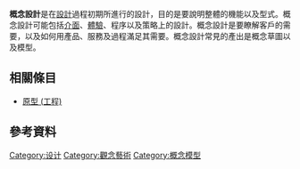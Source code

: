 {{Unreferenced|time=2020-10-07T09:12:57+00:00}}
'''概念設計'''是在[[設計|設計]]過程初期所進行的設計，目的是要說明整體的機能以及型式。概念設計可能包括[[用户界面|介面]]、[[使用者體驗|體驗]]、程序以及策略上的設計。概念設計是要瞭解客戶的需要，以及如何用產品、服務及過程滿足其需要。概念設計常見的產出是概念草圖以及模型。

==相關條目==
*[[原型_(工程)|原型 (工程)]]
==參考資料==
{{Reflist}}

{{Design}}

[[Category:设计|Category:设计]]
[[Category:觀念藝術|Category:觀念藝術]]
[[Category:概念模型|Category:概念模型]]
{{tech-stub}}